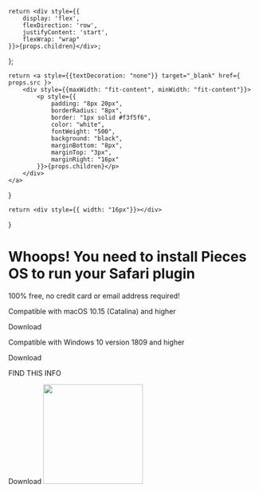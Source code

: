     return <div style={{
        display: 'flex',
        flexDirection: 'row',
        justifyContent: 'start',
        flexWrap: "wrap"
    }}>{props.children}</div>;
};

    return <a style={{textDecoration: "none"}} target="_blank" href={ props.src }>
        <div style={{maxWidth: "fit-content", minWidth: "fit-content"}}>
            <p style={{
                padding: "8px 20px",
                borderRadius: "8px",
                border: "1px solid #f3f5f6",
                color: "white",
                fontWeight: "500",
                background: "black",
                marginBottom: "8px",
                marginTop: "3px",
                marginRight: "16px"
            }}>{props.children}</p>
        </div>
    </a>
}

    return <div style={{ width: "16px"}}></div>
}

# Whoops!  You need to install Pieces OS to run your Safari plugin

100% free, no credit card or email address required!

<GridFlexRowCenter>
    <Tabs
        values={[
            {label: 'MacOS', value: 'macos'},
            {label: 'Windows', value: 'windows'},
            {label: 'Linux', value: 'linux'}
        ]}
    >
        <TabItem value="macos">
            <p>Compatible with macOS 10.15 (Catalina) and higher</p>
            <InstallButton
                src="https://builds.pieces.app/stages/production/macos_packaging/pkg/download">Download</InstallButton>
        </TabItem>
        <TabItem value="windows">
            <p>Compatible with Windows 10 version 1809 and higher</p>
            <InstallButton
                src="https://builds.pieces.app/stages/production/macos_packaging/pkg/download">Download</InstallButton>
        </TabItem>
        <TabItem value="linux">
            <p>FIND THIS INFO </p>
            <InstallButton src="#">Download</InstallButton>
        </TabItem>
    </Tabs>
    <Spacer></Spacer>
    <Image width="200" src={"/assets/graphics/os_ghost.png"} />
</GridFlexRowCenter>
